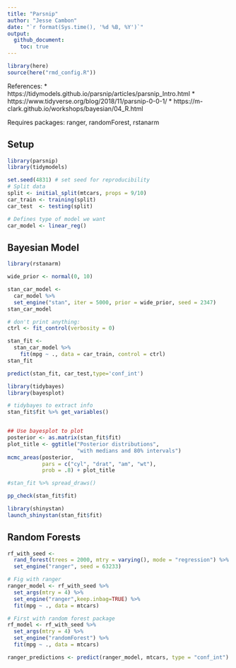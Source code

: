 ```yaml
---
title: "Parsnip"
author: "Jesse Cambon"
date: "`r format(Sys.time(), '%d %B, %Y')`"
output:
  github_document:
    toc: true
---
```



```r
library(here)
source(here("rmd_config.R"))
```

References: 
* https://tidymodels.github.io/parsnip/articles/parsnip_Intro.html
* https://www.tidyverse.org/blog/2018/11/parsnip-0-0-1/
* https://m-clark.github.io/workshops/bayesian/04_R.html

Requires packages: ranger, randomForest, rstanarm

## Setup

```r
library(parsnip)
library(tidymodels)

set.seed(4831) # set seed for reproducibility
# Split data
split <- initial_split(mtcars, props = 9/10)
car_train <- training(split)
car_test  <- testing(split)

# Defines type of model we want
car_model <- linear_reg()
```

## Bayesian Model


```r
library(rstanarm)

wide_prior <- normal(0, 10)

stan_car_model <- 
  car_model %>%
  set_engine("stan", iter = 5000, prior = wide_prior, seed = 2347)
stan_car_model
```

```r
# don't print anything:
ctrl <- fit_control(verbosity = 0)

stan_fit <- 
  stan_car_model %>%
    fit(mpg ~ ., data = car_train, control = ctrl)
stan_fit
```


```r
predict(stan_fit, car_test,type='conf_int')
```


```r
library(tidybayes)
library(bayesplot)

# tidybayes to extract info
stan_fit$fit %>% get_variables()


## Use bayesplot to plot
posterior <- as.matrix(stan_fit$fit)
plot_title <- ggtitle("Posterior distributions",
                      "with medians and 80% intervals")
mcmc_areas(posterior,
           pars = c("cyl", "drat", "am", "wt"),
           prob = .8) + plot_title

#stan_fit %>% spread_draws()
```

```r
pp_check(stan_fit$fit)
```

```r
library(shinystan)
launch_shinystan(stan_fit$fit)

```



## Random Forests 

```r

rf_with_seed <- 
  rand_forest(trees = 2000, mtry = varying(), mode = "regression") %>%
  set_engine("ranger", seed = 63233)

# Fig with ranger
ranger_model <- rf_with_seed %>% 
  set_args(mtry = 4) %>% 
  set_engine("ranger",keep.inbag=TRUE) %>%
  fit(mpg ~ ., data = mtcars)

# First with random forest package
rf_model <- rf_with_seed %>% 
  set_args(mtry = 4) %>% 
  set_engine("randomForest") %>%
  fit(mpg ~ ., data = mtcars)
```

```r
ranger_predictions <- predict(ranger_model, mtcars, type = "conf_int")
```

